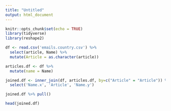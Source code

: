 ```yaml
---
title: "Untitled"
output: html_document
---
```


```r
knitr::opts_chunk$set(echo = TRUE)
library(tidyverse)
library(reshape2)
```


```r
df <- read.csv('emails.country.csv') %>% 
  select(article, Name) %>% 
  mutate(Article = as.character(article))

articles.df <- df %>% 
  mutate(name = Name)

joined.df <- inner_join(df, articles.df, by=c("Article" = "Article")) %>% 
  select('Name.x', 'Article', 'Name.y')
```

```r
joined.df %>% pull()
```

```r
head(joined.df)
```


```r

```

